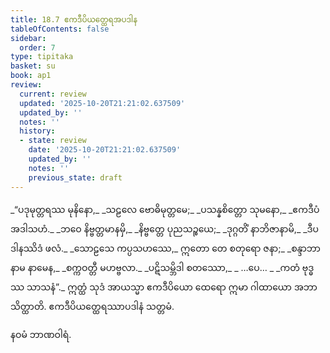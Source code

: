 ```yaml
---
title: 18.7 ဧကဒီပိယတ္ထေရအပဒါန
tableOfContents: false
sidebar:
  order: 7
type: tipitaka
basket: su
book: ap1
review:
  current: review
  updated: '2025-10-20T21:21:02.637509'
  updated_by: ''
  notes: ''
  history:
  - state: review
    date: '2025-10-20T21:21:02.637509'
    updated_by: ''
    notes: ''
    previous_state: draft
---
```



<DynamicBreadcrumb />


<ReviewStatus review={frontmatter.review} showDetails={true} />

<HypothesisAnnotation frontmatter={frontmatter} />

<Division number="30" book="ap1" e="ch" v="20" p="210">

<Paragraph number="2551" type="verses" book="ap1">
_“ပဒုမုတ္တရဿ မုနိနော,_  
_သဠလေ ဗောဓိမုတ္တမေ;_  
_ပသန္နစိတ္တော သုမနော,_  
_ဧကဒီပံ အဒါသဟံ._  

</Paragraph>

</Division>
<Division number="31" book="ap1" e="ch" v="20" p="210">

<Paragraph number="2552" type="verses" book="ap1">
_ဘဝေ နိဗ္ဗတ္တမာနမှိ,_  
_နိဗ္ဗတ္တေ ပုညသဉ္စယေ;_  
_ဒုဂ္ဂတိံ နာဘိဇာနာမိ,_  
_ဒီပဒါနဿိဒံ ဖလံ._  

</Paragraph>

</Division>
<Division number="32" book="ap1" e="ch" v="20" p="210">

<Paragraph number="2553" type="verses" book="ap1">
_သောဠသေ ကပ္ပသဟဿေ,_  
ဣတော တေ စတုရော ဇနာ;_  
_စန္ဒာဘာ နာမ နာမေန,_  
_စက္ကဝတ္တီ မဟဗ္ဗလာ._  

</Paragraph>

</Division>
<Division number="33" book="ap1" e="ch" v="20" p="210">

<Paragraph number="2554" type="verses" book="ap1">
_ပဋိသမ္ဘိဒါ စတဿော,_  
_ …ပေ… _  
_ကတံ ဗုဒ္ဓဿ သာသနံ”._  

</Paragraph>

<Paragraph number="2555" book="ap1">
ဣတ္ထံ သုဒံ အာယသ္မာ ဧကဒီပိယော ထေရော ဣမာ ဂါထာယော အဘာသိတ္ထာတိ.

</Paragraph>
</Division>

<Paragraph number="2556" type="center" book="ap1">
ဧကဒီပိယတ္ထေရဿာပဒါနံ သတ္တမံ.

  
နဝမံ ဘာဏဝါရံ.
</Paragraph>